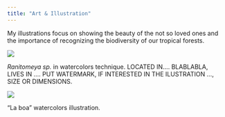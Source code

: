 ```yaml
---
title: "Art & Illustration"
---
```


My illustrations focus on showing the beauty of the not so loved ones and the importance of recognizing the biodiversity of our tropical forests.

![](Imagenes_para_web/ranitomeya.jpg)

*Ranitomeya sp.* in watercolors technique. LOCATED IN.... BLABLABLA, LIVES IN .... PUT WATERMARK, IF INTERESTED IN THE ILUSTRATION ..., SIZE OR DIMENSIONS.

![](Imagenes_para_web/SerpientesyGente-Laboa%20(1).png)

"La boa" watercolors illustration.
